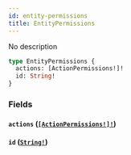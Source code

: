 ```yaml
---
id: entity-permissions
title: EntityPermissions
---
```


No description

```graphql
type EntityPermissions {
  actions: [ActionPermissions!]!
  id: String!
}
```

### Fields

#### `actions` ([`[ActionPermissions!]!`](/graphql/objects/action-permissions))

#### `id` ([`String!`](/graphql/scalars/string))
